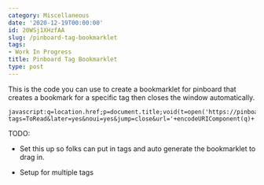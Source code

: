```yaml
---
category: Miscellaneous
date: '2020-12-19T00:00:00'
id: 20WSj1XHzfAA
slug: /pinboard-tag-bookmarklet
tags:
- Work In Progress
title: Pinboard Tag Bookmarklet
type: post
---
```


This is the code you can use to create a bookmarklet for pinboard that creates a bookmark for a specific tag then closes the window automatically.


    javascript:q=location.href;p=document.title;void(t=open('https://pinboard.in/add?tags=ToRead&later=yes&noui=yes&jump=close&url='+encodeURIComponent(q)+'&title='+encodeURIComponent(p),'Pinboard','toolbar=no,width=100,height=100'));t.blur();


TODO: 

- Set this up so folks can put in tags and auto generate the bookmarklet to drag in. 

- Setup for multiple tags